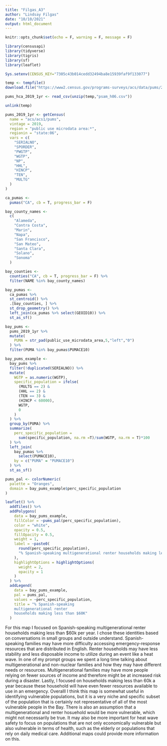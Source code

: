 ```yaml
---
title: "Filgas_A3"
author: "Lindsay Filgas"
date: "10/10/2021"
output: html_document
---
```


```r
knitr::opts_chunk$set(echo = F, warning = F, message = F)
```

```r
library(censusapi)
library(tidyverse)
library(tigris)
library(sf)
library(leaflet)

Sys.setenv(CENSUS_KEY="7305c43b014cedd32494ba8e15939faf9f133077")

temp <- tempfile()
download.file("https://www2.census.gov/programs-surveys/acs/data/pums/2019/1-Year/csv_hca.zip",destfile = temp)

pums_hca_2019_1yr <- read_csv(unzip(temp,"psam_h06.csv"))

unlink(temp)
```

```r
pums_2019_1yr <- getCensus(
  name = "acs/acs1/pums",
  vintage = 2019,
  region = "public use microdata area:*", 
  regionin = "state:06",
  vars = c(
    "SERIALNO",
    "SPORDER",
    "PWGTP",
    "WGTP",
    "NP",
    "HHL",
    "HINCP",
    "TEN",
    "MULTG"
  )
)
```

```r
ca_pumas <-
  pumas("CA", cb = T, progress_bar = F)

bay_county_names <-
  c(
    "Alameda",
    "Contra Costa",
    "Marin",
    "Napa",
    "San Francisco",
    "San Mateo",
    "Santa Clara",
    "Solano",
    "Sonoma"
  )

bay_counties <-
  counties("CA", cb = T, progress_bar = F) %>%
  filter(NAME %in% bay_county_names)

bay_pumas <-
  ca_pumas %>% 
  st_centroid() %>% 
  .[bay_counties, ] %>% 
  st_drop_geometry() %>% 
  left_join(ca_pumas %>% select(GEOID10)) %>% 
  st_as_sf()

bay_pums <-
  pums_2019_1yr %>% 
  mutate(
    PUMA = str_pad(public_use_microdata_area,5,"left","0")
  ) %>% 
  filter(PUMA %in% bay_pumas$PUMACE10)
```

```r
bay_pums_example <-
  bay_pums %>% 
  filter(!duplicated(SERIALNO)) %>% 
  mutate(
    WGTP = as.numeric(WGTP),
    specific_population = ifelse(
      (MULTG == 2) &
      (HHL == 2) &
      (TEN == 3) &
      (HINCP < 60000),
      WGTP,
      0
    )
  ) %>% 
  group_by(PUMA) %>% 
  summarize(
    perc_specific_population =
      sum(specific_population, na.rm =T)/sum(WGTP, na.rm = T)*100
  ) %>% 
  left_join(
    bay_pumas %>% 
      select(PUMACE10),
    by = c("PUMA" = "PUMACE10")
  ) %>% 
  st_as_sf()
```

```r
pums_pal <- colorNumeric(
  palette = "Oranges",
  domain = bay_pums_example$perc_specific_population
)

leaflet() %>%
  addTiles() %>% 
  addPolygons(
    data = bay_pums_example,
    fillColor = ~pums_pal(perc_specific_population),
    color = "white",
    opacity = 0.5,
    fillOpacity = 0.5,
    weight = 1,
    label = ~paste0(
      round(perc_specific_population), 
      "% Spanish-speaking multigenerational renter households making less than $60K"
    ),
    highlightOptions = highlightOptions(
      weight = 2,
      opacity = 1
    )
  ) %>% 
  addLegend(
    data = bay_pums_example,
    pal = pums_pal,
    values = ~perc_specific_population,
    title = "% Spanish-speaking 
    multigenerational renter 
    households making less than $60K"
  )
```
For this map I focused on Spanish-speaking multigenerational renter households making less than $60k per year. I chose these identities based on conversations in small groups and outside understand. Spanish-speaking families may have more difficulty accessing emergency-response resources that are distributed in English. Renter households may have less stability and less disposable income to utilize during an event like a heat wave. In one of my prompt groups we spent a long time talking about multigenerational and non-nuclear families and how they may have different needs or resources. Multigenerational families may have more people relying on fewer sources of income and therefore might be at increased risk during a disaster. Lastly, I focused on households making less than 60k a year because these household will have even fewer resources available to use in an emergency. Overalll I think this map is somewhat useful in identifying vulnerable populations, but it is a very niche and specific subset of the population that is certainly not representative of all of the most vulnerable people in the Bay. There is also an assumption that a multigenerational and renter hosuehold would be more vulnerable, which might not necessarily be true. It may also be more important for heat wave safety to focus on populations that are not only economically vulnerable but also vulnerable in terms of health, such as the elderly or populations that rely on daily medical care. Additional maps could provide more information on this.
